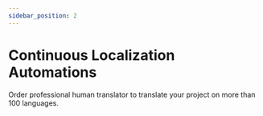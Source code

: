 ```yaml
---
sidebar_position: 2
---
```


# Continuous Localization Automations

Order professional human translator to translate your project on more than 100 languages.
